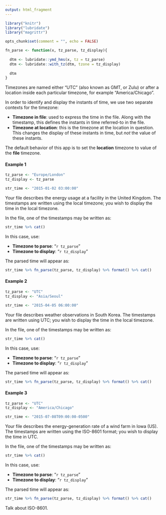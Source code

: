 ```yaml
---
output: html_fragment
---
```


```r
library("knitr")
library("lubridate")
library("magrittr")

opts_chunk$set(comment = "", echo = FALSE)

fn_parse <- function(x, tz_parse, tz_display){
  
  dtm <- lubridate::ymd_hms(x, tz = tz_parse) 
  dtm <- lubridate::with_tz(dtm, tzone = tz_display)
  
  dtm
}
```

Timezones are named either "UTC" (also known as GMT, or Zulu) or after a location inside each particular timezone, for example "America/Chicago". 

In order to identify and display the instants of time, we use two separate contexts for the timezone:

- **Timezone in file**: used to express the time in the file. Along with the timestamp, this defines the instants in time referred-to in the file.
- **Timezone at location**: this is the timezone at the location in question. This  changes the display of these instants in time, but *not* the value of these instants.

The default behavior of this app is to set the **location** timezone to value of the **file** timezone.

#### Example 1

```r
tz_parse <- "Europe/London"
tz_display <- tz_parse

str_time <- "2015-01-02 03:00:00"
```

Your file describes the energy usage at a facility in the United Kingdom. The timestamps are written using the local timezone; you wish to display the time in the local timezone. 

In the file, one of the timestamps may be written as:

```r
str_time %>% cat()
```

In this case, use:

- **Timezone to parse**: "`r tz_parse`"
- **Timezone to display**: "`r tz_display`"

The parsed time will appear as:

```r
str_time %>% fn_parse(tz_parse, tz_display) %>% format() %>% cat()
```

#### Example 2

```r
tz_parse <- "UTC"
tz_display <- "Asia/Seoul"

str_time <- "2015-04-05 06:00:00"
```

Your file describes weather observations in South Korea. The timestamps are written using UTC; you wish to display the time in the local timezone.

In the file, one of the timestamps may be written as:

```r
str_time %>% cat()
```

In this case, use:

- **Timezone to parse**: "`r tz_parse`"
- **Timezone to display**: "`r tz_display`"

The parsed time will appear as:

```r
str_time %>% fn_parse(tz_parse, tz_display) %>% format() %>% cat()
```

#### Example 3

```r
tz_parse <- "UTC"
tz_display <- "America/Chicago"

str_time <- "2015-07-08T09:00:00-0500"
```

Your file describes the energy-generation rate of a wind farm in Iowa (US). The timestamps are written using the ISO-8601 format; you wish to display the time in UTC.

In the file, one of the timestamps may be written as:

```r
str_time %>% cat()
```

In this case, use:

- **Timezone to parse**: "`r tz_parse`"
- **Timezone to display**: "`r tz_display`"

The parsed time will appear as:

```r
str_time %>% fn_parse(tz_parse, tz_display) %>% format() %>% cat()
```

Talk about ISO-8601.
